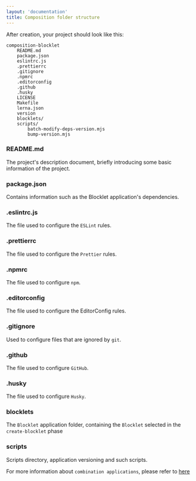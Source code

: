 ```yaml
---
layout: 'documentation'
title: Composition folder structure
---
```


After creation, your project should look like this:

```shell
composition-blocklet
    README.md
    package.json
    eslintrc.js
    .prettierrc
    .gitignore
    .npmrc
    .editorconfig
    .github
    .husky
    LICENSE
    Makefile
    lerna.json
    version
    blocklets/
    scripts/
        batch-modify-deps-version.mjs
        bump-version.mjs
```

### README.md

The project's description document, briefly introducing some basic information of the project.

### package.json

Contains information such as the Blocklet application's dependencies.

### .eslintrc.js

The file used to configure the `ESLint` rules.

### .prettierrc

The file used to configure the `Prettier` rules.

### .npmrc

The file used to configure `npm`.

### .editorconfig

The file used to configure the EditorConfig rules.

### .gitignore

Used to configure files that are ignored by `git`.

### .github

The file used to configure `GitHub`.

### .husky

The file used to configure `Husky`.

### blocklets

The `Blocklet` application folder, containing the `Blocklet` selected in the `create-blocklet` phase

### scripts

Scripts directory, application versioning and such scripts.

For more information about `combination applications`, please refer to [here](https://github.com/blocklet/create-blocklet/tree/main/packages/create-app/templates/monorepo)

